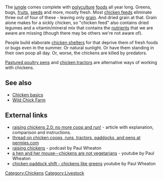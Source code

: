 The [[jungle]] comes complete with [[polyculture]] [[foods]] all year long. Greens, bugs, [[fruits]], [[seeds]] and more, mostly fresh. Most [[chicken feeds]] eliminate three out of four of these - leaving only [[grain]]. And dried grain at that. Grain alone makes for a sickly chicken, so "chicken feed" also contains dried legumes and a vitamin/mineral mix that contains the [[nutrients]] that we are aware are missing (though there may be others we're not aware of).

People build elaborate [[chicken shelters]] for that deprive them of fresh foods or bugs even in the summer. Or natural sunlight. Or have them standing in their own poop all day. Or, worse, the chickens are killed by predators.

[[Pastured poultry pens]] and [[chicken tractors]] are alternative ways of working with chickens.

== See also == 

* [[Chicken basics]] 
* [[Wild Chick Farm]] 

== External links ==

* [http://www.richsoil.com/raising-chickens.jsp raising chickens 2.0: no more coop and run!] - article with explanation, comparison and instructions.
* [http://www.permies.com/permaculture-forums/1958_0/critter-care/chicken-coopsrunstractorspaddockspensetc thread on chicken coops, runs, tractors, paddocks, and pens at permies.com]
* [http://www.richsoil.com/permaculture/156-podcast-014-chicken-presentation/ raising chickens] - podcast by Paul Wheaton
* [http://www.youtube.com/watch?v=_DRgGlGIwMk&feature=feedf a hen and her mouse--chickens are not vegetarians] - youtube by Paul Wheaton
* [http://www.youtube.com/watch?v=48HNY4f88Co chicken paddock shift - chickens like greens] youtube by Paul Wheaton

{{stub}}

[[Category:Chickens]]
[[Category:Livestock]]